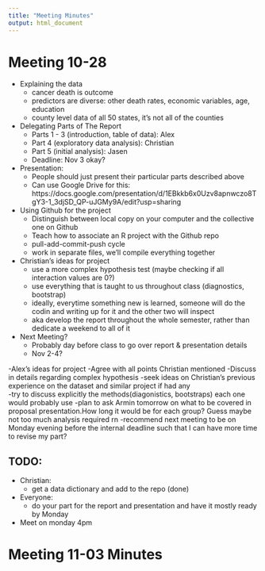 ```yaml
---
title: "Meeting Minutes"
output: html_document
---
```


# Meeting 10-28

- Explaining the data
  - cancer death is outcome
  - predictors are diverse: other death rates, economic variables, age, education
  - county level data of all 50 states, it's not all of the counties
  
- Delegating Parts of The Report
  - Parts 1 - 3 (introduction, table of data): Alex
  - Part 4 (exploratory data analysis): Christian 
  - Part 5 (initial analysis): Jasen
  - Deadline: Nov 3 okay?

- Presentation: 
  - People should just present their particular parts described above
  - Can use Google Drive for this: https://docs.google.com/presentation/d/1EBkkb6x0Uzv8apnwczo8TgY3-1_3djSD_QP-uJGMy9A/edit?usp=sharing

- Using Github for the project
  - Distinguish between local copy on your computer and the collective one on Github
  - Teach how to associate an R project with the Github repo
  - pull-add-commit-push cycle
  - work in separate files, we'll compile everything together 

- Christian's ideas for project
  - use a more complex hypothesis test (maybe checking if all interaction values are 0?)
  - use everything that is taught to us throughout class (diagnostics, bootstrap)
  - ideally, everytime something new is learned, someone will do the codin and writing up for it and the other two will inspect
  - aka develop the report throughout the whole semester, rather than dedicate a weekend to all of it

- Next Meeting? 
  - Probably day before class to go over report & presentation details
  - Nov 2-4?

-Alex's ideas for project
  -Agree with all points Christian mentioned
  -Discuss in details regarding complex hypothesis
  -seek ideas on Christian's previous experience on the dataset and similar project if had any  
  -try to discuss explicitly the methods(diagonistics, bootstraps) each one would probably use
  -plan to ask Armin tomorrow on what to be covered in proposal presentation.How long it would be for each group? Guess maybe not too much analysis required rn
  -recommend next meeting to be on Monday evening before the internal deadline such that I can have more time to revise my part? 

## TODO:
  - Christian:
    - get a data dictionary and add to the repo (done)
  - Everyone:
    - do your part for the report and presentation and have it mostly ready by Monday
  
- Meet on monday 4pm

# Meeting 11-03 Minutes

